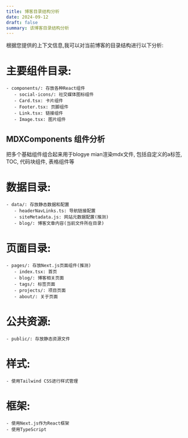 ```yaml
---
title: 博客目录结构分析
date: 2024-09-12
draft: false
summary: 该博客目录结构分析
---
```



根据您提供的上下文信息,我可以对当前博客的目录结构进行以下分析:

# 主要组件目录:
```
- components/: 存放各种React组件
   - social-icons/: 社交媒体图标组件
   - Card.tsx: 卡片组件
   - Footer.tsx: 页脚组件
   - Link.tsx: 链接组件
   - Image.tsx: 图片组件
```

## MDXComponents 组件分析
把多个基础组件组合起来用于blogye mian渲染mdx文件, 包括自定义的a标签, TOC, 代码块组件, 表格组件等

# 数据目录:
```
- data/: 存放静态数据和配置
   - headerNavLinks.ts: 导航链接配置
   - siteMetadata.js: 网站元数据配置(推测)
   - blog/: 博客文章内容(当前文件所在目录)
```
# 页面目录:

```
- pages/: 存放Next.js页面组件(推测)
   - index.tsx: 首页
   - blog/: 博客相关页面
   - tags/: 标签页面
   - projects/: 项目页面
   - about/: 关于页面
```
#  公共资源:

```
- public/: 存放静态资源文件
```

#  样式:
```
- 使用Tailwind CSS进行样式管理
```

# 框架:
```
- 使用Next.js作为React框架
- 使用TypeScript
```
